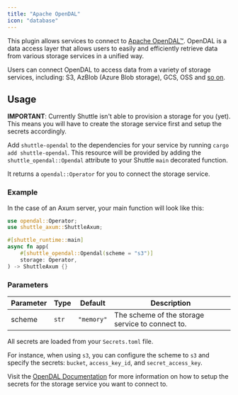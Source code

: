 ```yaml
---
title: "Apache OpenDAL"
icon: "database"
---
```

This plugin allows services to connect to [Apache OpenDAL™](https://github.com/apache/opendal). OpenDAL is a data access layer that allows users to easily and efficiently retrieve data from various storage services in a unified way.

Users can connect OpenDAL to access data from a variety of storage services, including: S3, AzBlob (Azure Blob storage), GCS, OSS and [so on](https://opendal.apache.org/docs/rust/opendal/services/index.html).

## Usage

**IMPORTANT**: Currently Shuttle isn't able to provision a storage for you (yet). This means you will have to create the storage service first and setup the secrets accordingly.

Add `shuttle-opendal` to the dependencies for your service by running `cargo add shuttle-opendal`.
This resource will be provided by adding the `shuttle_opendal::Opendal` attribute to your Shuttle `main` decorated function.

It returns a `opendal::Operator` for you to connect the storage service.

### Example

In the case of an Axum server, your main function will look like this:

```rust
use opendal::Operator;
use shuttle_axum::ShuttleAxum;

#[shuttle_runtime::main]
async fn app(
    #[shuttle_opendal::Opendal(scheme = "s3")]
    storage: Operator,
) -> ShuttleAxum {}
```

### Parameters

| Parameter | Type  | Default    | Description                                      |
|-----------|-------|------------|--------------------------------------------------|
| scheme    | `str` | `"memory"` | The scheme of the storage service to connect to. |

All secrets are loaded from your `Secrets.toml` file.

For instance, when using `s3`, you can configure the scheme to `s3` and specify the secrets: `bucket`, `access_key_id`, and `secret_access_key`.

Visit the [OpenDAL Documentation](https://opendal.apache.org/docs/rust/opendal/services/index.html) for more information on how to setup the secrets for the storage service you want to connect to.
